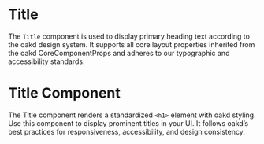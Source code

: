 
<Meta of={meta} />

# Title

The `Title` component is used to display primary heading text according to the oakd design system. It supports all core layout properties inherited from the oakd CoreComponentProps and adheres to our typographic and accessibility standards.

<Primary />

<Controls />

# Title Component

The Title component renders a standardized `<h1>` element with oakd styling. Use this component to display prominent titles in your UI. It follows oakd’s best practices for responsiveness, accessibility, and design consistency.

<Stories />

